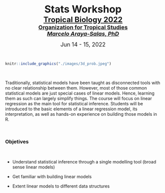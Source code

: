 
<br>

<center>
<font size="6"><b>Stats Workshop</b></font>
</center>

<center><font size="5"><b><a href="https://tropicalstudies.org/">Tropical Biology 2022</a><br></b></font></center>

<center><font size="4"><b><a 
href="https://tropicalstudies.org/">Organization for Tropical Studies</a><br></b></font></center>

<i><center><font size="4"><b><a href="marceloarayasalas.weebly.com/">Marcelo Araya-Salas, PhD</a><br></b></font></center></i>

<center>
<font size="4">Jun 14 - 15, 2022</font>
</center>

<!-- <center><img src="./images/3d_prob.jpeg" alt =3d probability plot"></center> -->

&nbsp; 

```r

knitr::include_graphics("./images/3d_prob.jpeg")

```
&nbsp;

Traditionally, statistical models have been taught as disconnected tools with no clear relationship between them. However, most of those common statistical models are just special cases of linear models. Hence, learning them as such can largely simplify things. The course will focus on linear regression as the main tool for statistical inference. Students will be introduced to the basic elements of a linear regression model, its interpretation, as well as hands-on experience on building those models in R.

&nbsp;

<div class="alert alert-info">

### Objetives

&nbsp;

- Understand statistical inference through a single modelling tool (broad sense linear models)

- Get familiar with building linear models
 
- Extent linear models to different data structures

</div>

&nbsp;    

